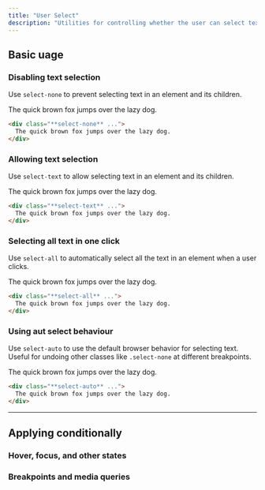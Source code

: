 ```yaml
---
title: "User Select"
description: "Utilities for controlling whether the user can select text in an element."
---
```




## Basic uage

### Disabling text selection

Use `select-none` to prevent selecting text in an element and its children.

<Example hint="Try selecting the text to see the expected behaviour">
  <div class="flex justify-center">
    <div class="select-none inline-flex text-center bg-white text-gray-900 font-semibold font-sans text-sm shadow-lg rounded-lg ring-1 ring-gray-900/5 px-4 py-3">
      The quick brown fox jumps over the lazy dog.
    </div>
  </div>
</Example>

```html
<div class="**select-none** ...">
  The quick brown fox jumps over the lazy dog.
</div>
```

### Allowing text selection

Use `select-text` to allow selecting text in an element and its children.

<Example hint="Try selecting the text to see the expected behaviour">
  <div class="flex justify-center">
    <div class="select-text inline-flex text-center bg-white text-gray-900 font-semibold font-sans text-sm shadow-lg rounded-lg ring-1 ring-gray-900/5 px-4 py-3">
      The quick brown fox jumps over the lazy dog.
    </div>
  </div>
</Example>

```html
<div class="**select-text** ...">
  The quick brown fox jumps over the lazy dog.
</div>
```

### Selecting all text in one click

Use `select-all` to automatically select all the text in an element when a user clicks.

<Example hint="Try selecting the text to see the expected behaviour">
  <div class="flex justify-center">
    <div class="select-all inline-flex text-center bg-white text-gray-900 font-semibold font-sans text-sm shadow-lg rounded-lg ring-1 ring-gray-900/5 px-4 py-3">
      The quick brown fox jumps over the lazy dog.
    </div>
  </div>
</Example>

```html
<div class="**select-all** ...">
  The quick brown fox jumps over the lazy dog.
</div>
```

### Using aut select behaviour

Use `select-auto` to use the default browser behavior for selecting text. Useful for undoing other classes like `.select-none` at different breakpoints.

<Example hint="Try selecting the text to see the expected behaviour">
  <div class="flex justify-center">
    <div class="select-auto inline-flex text-center bg-white text-gray-900 font-semibold font-sans text-sm shadow-lg rounded-lg ring-1 ring-gray-900/5 px-4 py-3">
      The quick brown fox jumps over the lazy dog.
    </div>
  </div>
</Example>

```html
<div class="**select-auto** ...">
  The quick brown fox jumps over the lazy dog.
</div>
```

---

## <Heading ignore>Applying conditionally</Heading>

### <Heading ignore>Hover, focus, and other states</Heading>

<HoverFocusAndOtherStates featuredClass="select-all" />

### <Heading ignore>Breakpoints and media queries</Heading>

<BreakpointsAndMediaQueries featuredClass="select-all" />
